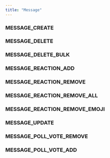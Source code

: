 ```yaml
---
title: "Message"
---
```

                 
### MESSAGE_CREATE



<div className='*:border-b [&>*:last-child]:border-b-0'></div>

### MESSAGE_DELETE



<div className='*:border-b [&>*:last-child]:border-b-0'></div>

### MESSAGE_DELETE_BULK



<div className='*:border-b [&>*:last-child]:border-b-0'></div>

### MESSAGE_REACTION_ADD



<div className='*:border-b [&>*:last-child]:border-b-0'></div>

### MESSAGE_REACTION_REMOVE



<div className='*:border-b [&>*:last-child]:border-b-0'></div>

### MESSAGE_REACTION_REMOVE_ALL



<div className='*:border-b [&>*:last-child]:border-b-0'></div>

### MESSAGE_REACTION_REMOVE_EMOJI



<div className='*:border-b [&>*:last-child]:border-b-0'></div>

### MESSAGE_UPDATE



<div className='*:border-b [&>*:last-child]:border-b-0'></div>

### MESSAGE_POLL_VOTE_REMOVE



<div className='*:border-b [&>*:last-child]:border-b-0'></div>

### MESSAGE_POLL_VOTE_ADD



<div className='*:border-b [&>*:last-child]:border-b-0'></div>